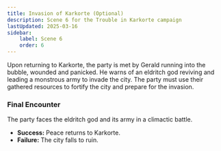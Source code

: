 ```yaml
---
title: Invasion of Karkorte (Optional)
description: Scene 6 for the Trouble in Karkorte campaign
lastUpdated: 2025-03-16
sidebar:
    label: Scene 6
    order: 6
---
```


Upon returning to Karkorte, the party is met by Gerald running into the bubble, wounded and panicked. He warns of an eldritch god reviving and leading a monstrous army to invade the city. The party must use their gathered resources to fortify the city and prepare for the invasion.

### Final Encounter
The party faces the eldritch god and its army in a climactic battle.  
- **Success:** Peace returns to Karkorte.  
- **Failure:** The city falls to ruin.